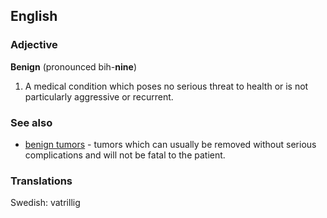 ==English==

===Adjective===
'''Benign''' (pronounced bih-'''nine''')
#A medical condition which poses no serious threat to health or is not particularly aggressive or recurrent.

===See also===
*[[benign tumors]] - tumors which can usually be removed without serious complications and will not be fatal to the patient.

===Translations===
Swedish: vatrillig